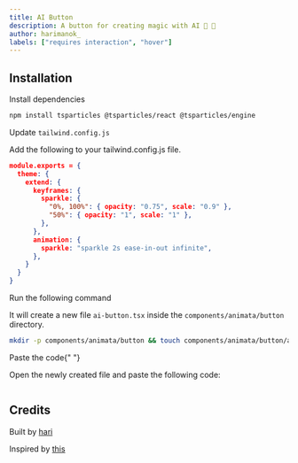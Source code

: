 ```yaml
---
title: AI Button
description: A button for creating magic with AI 🤖 🫣
author: harimanok_
labels: ["requires interaction", "hover"]
---
```


<ComponentPreview name="button-ai-button--docs" />

## Installation

<Steps>
<Step>Install dependencies</Step>

```bash
npm install tsparticles @tsparticles/react @tsparticles/engine
```

<Step>Update `tailwind.config.js`</Step>

Add the following to your tailwind.config.js file.

```json {4-12}
module.exports = {
  theme: {
    extend: {
      keyframes: {
        sparkle: {
          "0%, 100%": { opacity: "0.75", scale: "0.9" },
          "50%": { opacity: "1", scale: "1" },
        },
      },
      animation: {
        sparkle: "sparkle 2s ease-in-out infinite",
      },
    }
  }
}
```

<Step>Run the following command</Step>

It will create a new file `ai-button.tsx` inside the `components/animata/button` directory.

```bash
mkdir -p components/animata/button && touch components/animata/button/ai-button.tsx
```

<Step>Paste the code</Step>{" "}

Open the newly created file and paste the following code:

```jsx file=<rootDir>/animata/button/ai-button.tsx

```

</Steps>

## Credits

Built by [hari](https://github.com/hari)

Inspired by [this](https://dribbble.com/shots/21729480--Start-your-site-with-Framer-AI)
